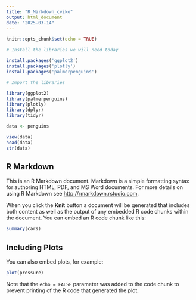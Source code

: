 ```yaml
---
title: "R_Markdown_cviko"
output: html_document
date: "2025-03-14"
---
```


```r
knitr::opts_chunk$set(echo = TRUE)

# Install the libraries we will need today

install.packages('ggplot2')
install.packages('plotly') 
install.packages('palmerpenguins')

# Import the libraries

library(ggplot2)
library(palmerpenguins)
library(plotly)
library(dplyr)
library(tidyr)

data <- penguins

view(data)
head(data)
str(data)

```

## R Markdown

This is an R Markdown document. Markdown is a simple formatting syntax for authoring HTML, PDF, and MS Word documents. For more details on using R Markdown see <http://rmarkdown.rstudio.com>.

When you click the **Knit** button a document will be generated that includes both content as well as the output of any embedded R code chunks within the document. You can embed an R code chunk like this:

```r
summary(cars)
```

## Including Plots

You can also embed plots, for example:

```r
plot(pressure)
```

Note that the `echo = FALSE` parameter was added to the code chunk to prevent printing of the R code that generated the plot.
